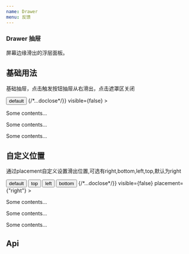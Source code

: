 ```yaml
---
name: Drawer
menu: 反馈
---
```



### Drawer 抽屉
<p>屏幕边缘滑出的浮层面板。</p> 

## 基础用法
<p>基础抽屉，点击触发按钮抽屉从右滑出，点击遮罩区关闭</p>

<Playground>
    <div className="basis">
        <Button>default</Button> 
        <Drawer
          title={"Basic Drawer"}
          onClose={()=>{/*...doclose*/}}
          visible={false}
        >
          <p>Some contents...</p>
          <p>Some contents...</p>
          <p>Some contents...</p>
        </Drawer>
    </div>
</Playground>

## 自定义位置
<p>通过placement自定义设置滑出位置,可选有right,bottom,left,top,默认为right</p>

<Playground>
    <div className="basis">
        <Button>default</Button> 
        <Button placement={"top"}>top</Button> 
        <Button placement={"left"}>left</Button> 
        <Button placement={"bottom"}>bottom</Button> 
        <Drawer
          title={"Basic Drawer"}
          onClose={()=>{/*...doclose*/}}
          visible={false}
          placement={"right"}
        >
          <p>Some contents...</p>
          <p>Some contents...</p>
          <p>Some contents...</p>
        </Drawer>
    </div>
</Playground>

## Api
<Api/>



